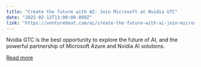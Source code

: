 ```yaml
---
title: "Create the future with AI: Join Microsoft at Nvidia GTC"
date: "2025-02-13T13:00:00.000Z"
link: "https://venturebeat.com/ai/create-the-future-with-ai-join-microsoft-at-nvidia-gtc/"
---
```


Nvidia GTC is the best opportunity to explore the future of AI, and the powerful partnership of Microsoft Azure and Nvidia AI solutions.

[Read more](https://venturebeat.com/ai/create-the-future-with-ai-join-microsoft-at-nvidia-gtc/)
